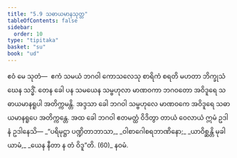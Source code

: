 ```yaml
---
title: "5.9 သဓာယမာနသုတ္တ"
tableOfContents: false
sidebar:
  order: 10
type: "tipitaka"
basket: "su"
book: "ud"
---
```



<DynamicBreadcrumb />

<Division number="49" book="ud">

<Paragraph number="445" book="ud">
ဧဝံ မေ သုတံ—  ဧကံ သမယံ ဘဂဝါ ကောသလေသု စာရိကံ စရတိ မဟတာ ဘိက္ခုသံဃေန သဒ္ဓိံ. တေန ခေါ ပန သမယေန သမ္ဗဟုလာ မာဏဝကာ ဘဂဝတော အဝိဒူရေ သဓာယမာနရူပါ အတိက္ကမန္တိ. အဒ္ဒသာ ခေါ ဘဂဝါ သမ္ဗဟုလေ မာဏဝကေ အဝိဒူရေ သဓာယမာနရူပေ အတိက္ကန္တေ.
</Paragraph>

<Paragraph number="446" book="ud">
အထ ခေါ ဘဂဝါ ဧတမတ္ထံ ဝိဒိတွာ တာယံ ဝေလာယံ ဣမံ ဥဒါနံ ဥဒါနေသိ—
</Paragraph>

<Paragraph number="447" type="verses" book="ud">
_“ပရိမုဋ္ဌာ ပဏ္ဍိတာဘာသာ,_  
_ဝါစာဂေါစရဘာဏိနော;_  
_ယာဝိစ္ဆန္တိ မုခါယာမံ,_  
_ယေန နီတာ န တံ ဝိဒူ”တိ. (60)_  


</Paragraph>
</Division>

<Paragraph number="448" type="center" book="ud">
နဝမံ.
</Paragraph>
